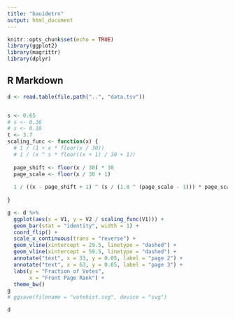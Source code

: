 ```yaml
---
title: "bauidetrn"
output: html_document
---
```


```r
knitr::opts_chunk$set(echo = TRUE)
library(ggplot2)
library(magrittr)
library(dplyr)
```

## R Markdown

```r
d <- read.table(file.path("..", "data.tsv"))


s <- 0.65 
# s <- 0.36
# s <- 0.18
t <- 3.7
scaling_func <- function(x) {
  # 1 / (1 + x * floor(x / 30))
  # 1 / (x ^ s * floor((x + 1) / 30 + 1))
  
  page_shift <- floor(x / 30) * 30
  page_scale <- floor(x / 30 + 1)
  
  1 / ((x - page_shift + 1) ^ (s / (1.8 ^ (page_scale - 1))) * page_scale ^ t)
    
}

g <- d %>%  
  ggplot(aes(x = V1, y = V2 / scaling_func(V1))) + 
  geom_bar(stat = "identity", width = 1) +
  coord_flip() +
  scale_x_continuous(trans = "reverse") +
  geom_vline(xintercept = 29.5, linetype = "dashed") +
  geom_vline(xintercept = 59.5, linetype = "dashed") +
  annotate("text", x = 33, y = 0.05, label = "page 2") +
  annotate("text", x = 63, y = 0.05, label = "page 3") +
  labs(y = "Fraction of Votes",
       x = "Front Page Rank") +
  theme_bw()
g
# ggsave(filename = "votehist.svg", device = "svg")
```

```r
d
```

